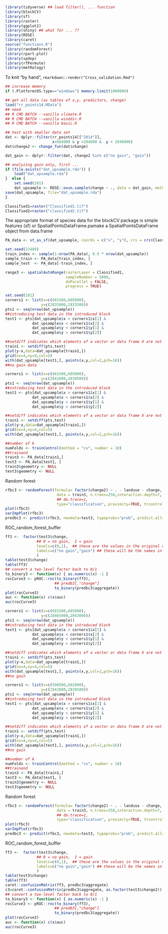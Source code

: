 
```r
library(tidyverse) ## load filter(), ... function
library(blockCV)
library(sf)
library(raster)
library(ggplot2)
library(shiny) ## what for ... ??
library(ROSE)
library(caret)
source("functions.R")
library(randomForest)
library(rpart.plot)
library(spdep)
library(rfPermute)
library(metRology)
```

To knit "by hand", `rmarkdown::render("Cross_validation.Rmd")`

```r
## increase memory
if (.Platform$OS.type=="windows") memory.limit(1000000)

## get all data (as tables of x,y, predictors, change)
load("rr_points14.RData")
## need
## R CMD BATCH --vanilla climate.R
## R CMD BATCH --vanilla winddir.R
## R CMD BATCH --vanilla basic.R

## test with smaller data set
dat <- dplyr::filter(rr_points14[["2014"]],
                     x<604000 & y >284000 &  y < 2846000)
dat$change2 <- change_fun(dat$change)

```

```r
dat_gain <- dplyr::filter(dat, change2 %in% c("no gain", "gain")) 

## analyzing gain only, first ...
if (file.exists("dat_upsample.rda")) {
    load("dat_upsample.rda")
}  else {
    set.seed(101)
    dat_upsample <- ROSE::ovun.sample(change ~ ., data = dat_gain, method = "both", N=1500)$data
save(dat_upsample, file="dat_upsample.rda")
}

```


```r
Classified1=raster("Classified1.tif")
Classified2=raster("classified2.tif")
```
The appropriate format of species data for the blockCV package is simple features (sf) or SpatialPointsDataFrame.pamake a SpatialPointsDataFrame object from data.frame
```r
PA_data <- st_as_sf(dat_upsample, coords = c("x", "y"), crs = crs(Classified1))
```

```r
set.seed(23489)
train_index <- sample(1:nrow(PA_data), 0.9 * nrow(dat_upsample))
sample_train <- PA_data[train_index, ]
sample_test  <- PA_data[-train_index, ]
```

```r
range3 <- spatialAutoRange(rasterLayer = Classified1,
                           sampleNumber = 5000,
                           doParallel = FALSE,
                           progress = TRUE)
```

```r
set.seed(101)
corners1 <- list(x=c(601500,605000),
                y=c(2835800,2833500))
pts1 <- seq(nrow(dat_upsample))
##introducing test data in the introduced block
test1 <- pts[dat_upsample$x > corners1$x[1] &
            dat_upsample$x < corners1$x[2] &
            dat_upsample$y < corners1$y[1] &
            dat_upsample$y > corners1$y[2]]

##setdiff indicates which elements of a vector or data frame X are not existent in a vector or data frame Y.
train1 <- setdiff(pts,test)
plot(y~x,data=dat_upsample[train1,])
grid(nx=4,ny=4,col=5)
with(dat_upsample[test1,], points(x,y,col=2,pch=16))
##no gain data
```

```r
corners1 <- list(x=c(601500,605000),
                y=c(2842800,2839500))
pts1 <- seq(nrow(dat_upsample))
##introducing test data in the introduced block
test1 <- pts[dat_upsample$x > corners1$x[1] &
            dat_upsample$x < corners1$x[2] &
            dat_upsample$y < corners1$y[1] &
            dat_upsample$y > corners1$y[2]]

##setdiff indicates which elements of a vector or data frame X are not existent in a vector or data frame Y.
train1 <- setdiff(pts,test)
plot(y~x,data=dat_upsample[train1,])
grid(nx=4,ny=4,col=5)
with(dat_upsample[test1,], points(x,y,col=2,pch=16))
```


```r
##number of k
numFolds <- trainControl(method = "cv", number = 10)
##trainand
train3 <- PA_data[train1,]
test3 <- PA_data[test1, ]
train3$geometry <- NULL
test3$geometry <- NULL
```

Random forest

```r
rfbc3 <- randomForest(formula= factor(change2) ~ . - landuse - change,
                       data = train3, n.trees=250,interaction.depth=7,
                       ## do.trace=1,
                       type="classification", proximity=TRUE, trcontrol=umFolds, keep.inbag = TRUE)
plot(rfbc3)
varImpPlot(rfbc3)
predbc3 <- predict(rfbc3, newdata=test3, typeprobs="prob", predict.all=TRUE)
```
ROC_random_forest_buffer
```r
ff3 <-  factor(test3$change,
              ## 0 = no gain,  1 = gain
              levels=c(0,1),  ## these are the values in the original vector
              labels=c("no gain","gain") ## these will be the names in the new vector
              )
table(test3$change)
table(ff3)
## convert a two-level factor back to 0/1
to_binary3 <- function(x) { as.numeric(x) -1 }
rocCurve3 <- pROC::roc(to_binary(ff3),
                      ## predb3[,"change"]
                      to_binary(predbc3$aggregate))
plot(rocCurve3)
auc <- function(x) c(x$auc)
auc(rocCurve3)
```



```r
corners1 <- list(x=c(601500,605000),
                y=c(28465000,2843000))
pts1 <- seq(nrow(dat_upsample))
##introducing test data in the introduced block
test1 <- pts[dat_upsample$x > corners1$x[1] &
            dat_upsample$x < corners1$x[2] &
            dat_upsample$y < corners1$y[1] &
            dat_upsample$y > corners1$y[2]]

##setdiff indicates which elements of a vector or data frame X are not existent in a vector or data frame Y.
train1 <- setdiff(pts,test)
plot(y~x,data=dat_upsample[train1,])
grid(nx=4,ny=4,col=5)
with(dat_upsample[test1,], points(x,y,col=2,pch=16))
##no gain
```


```r
corners1 <- list(x=c(598500,601000),
                y=c(2842800,2839500))
pts1 <- seq(nrow(dat_upsample))
##introducing test data in the introduced block
test1 <- pts[dat_upsample$x > corners1$x[1] &
            dat_upsample$x < corners1$x[2] &
            dat_upsample$y < corners1$y[1] &
            dat_upsample$y > corners1$y[2]]

##setdiff indicates which elements of a vector or data frame X are not existent in a vector or data frame Y.
train1 <- setdiff(pts,test)
plot(y~x,data=dat_upsample[train1,])
grid(nx=4,ny=4,col=5)
with(dat_upsample[test1,], points(x,y,col=2,pch=16))
##no gain
```





```r
##number of k
numFolds <- trainControl(method = "cv", number = 10)
##trainand
train3 <- PA_data[train1,]
test3 <- PA_data[test1, ]
train3$geometry <- NULL
test3$geometry <- NULL
```

Random forest

```r
rfbc3 <- randomForest(formula= factor(change2) ~ . - landuse - change,
                       data = train3, n.trees=250,interaction.depth=7,
                       ## do.trace=1,
                       type="classification", proximity=TRUE, trcontrol=umFolds, keep.inbag = TRUE)
plot(rfbc3)
varImpPlot(rfbc3)
predbc3 <- predict(rfbc3, newdata=test3, typeprobs="prob", predict.all=TRUE)
```
ROC_random_forest_buffer
```r
ff3 <-  factor(test3$change,
              ## 0 = no gain,  1 = gain
              levels=c(0,1),  ## these are the values in the original vector
              labels=c("no gain","gain") ## these will be the names in the new vector
              )
table(test3$change)
table(ff3)
caret::confusionMatrix(ff3, predbc3$aggregate)
c3=caret::confusionMatrix(predbc3$aggregate, as.factor(test3$change2))
## convert a two-level factor back to 0/1
to_binary3 <- function(x) { as.numeric(x) -1 }
rocCurve3 <- pROC::roc(to_binary(ff3),
                      ## predb3[,"change"]
                      to_binary(predbc3$aggregate))
plot(rocCurve3)
auc <- function(x) c(x$auc)
auc(rocCurve3)
```

